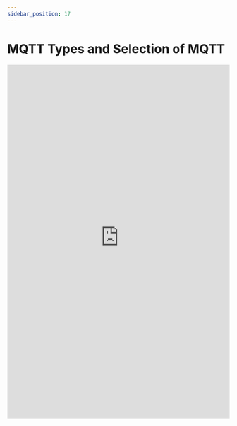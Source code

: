 ```yaml
---
sidebar_position: 17
---
```


# MQTT Types and Selection of MQTT

<embed
      src="https://redback-operations.github.io/redback-documentation/pdf/MQTT-types.pdf"
      type="application/pdf"
      width="100%"
      height="800px"
/>
